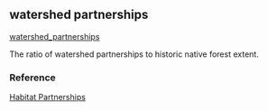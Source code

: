 ## watershed partnerships

[watershed_partnerships](https://github.com/OHI-Science/mhi/blob/master/region2017/layers/)

The ratio of watershed partnerships to historic native forest extent.

### Reference

[Habitat Partnerships](http://hawp.org/about-us/accomplishments/ and http://geoportal.hawaii.gov/datasets/watershed-partnerships)